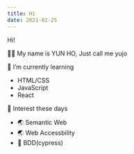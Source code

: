 ```yaml
---
title: Hi
date: 2021-02-25
---
```


Hi!

🙋‍♂️ My name is YUN HO, Just call me yujo

🌱 I’m currently learning

- HTML/CSS
- JavaScript
- React

🔎 Interest these days

- 🌏 Semantic Web
- 🌏 Web Accessbility
- 🧪 BDD(cypress)
